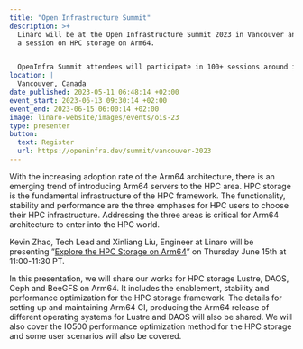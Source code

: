 ```yaml
---
title: "Open Infrastructure Summit"
description: >+
  Linaro will be at the Open Infrastructure Summit 2023 in Vancouver and present
  a session on HPC storage on Arm64. 


  OpenInfra Summit attendees will participate in 100+ sessions around infrastructure use cases like cloud computing, edge computing, hardware enablement, and security. The OpenInfra Summit is focused on helping users compose, integrate, and operate these different technologies to solve real problems at scale.
location: |
  Vancouver, Canada
date_published: 2023-05-11 06:48:14 +02:00
event_start: 2023-06-13 09:30:14 +02:00
event_end: 2023-06-15 06:00:14 +02:00
image: linaro-website/images/events/ois-23
type: presenter
button:
  text: Register
  url: https://openinfra.dev/summit/vancouver-2023
---
```


With the increasing adoption rate of the Arm64 architecture, there is an emerging trend of introducing Arm64 servers to the HPC area. HPC storage is the fundamental infrastructure of the HPC framework. The functionality, stability and performance are the three emphases for HPC users to choose their HPC infrastructure. Addressing the three areas is critical for Arm64 architecture to enter into the HPC world.

Kevin Zhao, Tech Lead and Xinliang Liu, Engineer at Linaro will be presenting ”[Explore the HPC Storage on Arm64](https://vancouver2023.openinfra.dev/a/schedule?_ga=2.217089170.586854029.1683727808-1263697548.1683727808#;)” on Thursday June 15th at 11:00-11:30 PT.

In this presentation, we will share our works for HPC storage Lustre, DAOS, Ceph and BeeGFS on Arm64. It includes the enablement, stability and performance optimization for the HPC storage framework. The details for setting up and maintaining Arm64 CI, producing the Arm64 release of different operating systems for Lustre and DAOS will also be shared. We will also cover the IO500 performance optimization method for the HPC storage and some user scenarios will also be covered.
